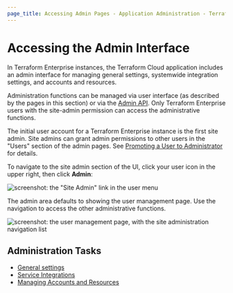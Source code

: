 ```yaml
---
page_title: Accessing Admin Pages - Application Administration - Terraform Enterprise
---
```


# Accessing the Admin Interface

In Terraform Enterprise instances, the Terraform Cloud application includes an admin interface for managing general settings, systemwide integration settings, and accounts and resources.

Administration functions can be managed via user interface (as described by the pages in this section) or via the [Admin API](/enterprise/api-docs/admin). Only Terraform Enterprise users with the site-admin permission can access the administrative functions.

The initial user account for a Terraform Enterprise instance is the first site admin. Site admins can grant admin permissions to other users in the "Users" section of the admin pages. See [Promoting a User to Administrator](/enterprise/admin/application/resources#promoting-a-user-to-administrator) for details.

To navigate to the site admin section of the UI, click your user icon in the upper right, then click **Admin**:

![screenshot: the "Site Admin" link in the user menu](/img/docs/admin-navigate.png)

The admin area defaults to showing the user management page. Use the navigation to access the other administrative functions.

![screenshot: the user management page, with the site administration navigation list](/img/docs/admin-users.png)

## Administration Tasks

* [General settings](/enterprise/admin/application/general)
* [Service Integrations](/enterprise/admin/application/integration)
* [Managing Accounts and Resources](/enterprise/admin/application/resources)
